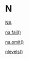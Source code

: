 # N {-}

[NA](https://linkedin-learning.pxf.io/rweekly_na)

[na.fail()](https://linkedin-learning.pxf.io/rweekly_na)

[na.omit()](https://linkedin-learning.pxf.io/rweekly_na)

[nlevels()](https://linkedin-learning.pxf.io/rweekly_factor)
